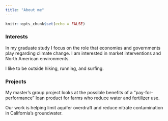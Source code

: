 ```yaml
---
title: "About me"
---
```


```r
knitr::opts_chunk$set(echo = FALSE)
```

### Interests

In my graduate study I focus on the role that economies and governments play regarding climate change. I am interested in market interventions and North American environments. 

I like to be outside hiking, running, and surfing. 

### Projects

My master's group project looks at the possible benefits of a "pay-for-performance" loan product for farms who reduce water and fertilizer use. 

Our work is helping limit aquifer overdraft and reduce nitrate contamination in California's groundwater.
